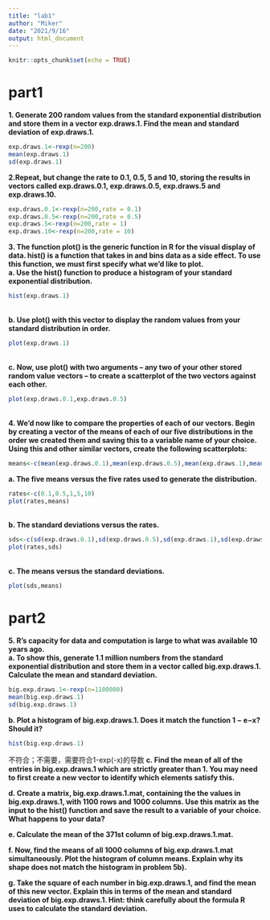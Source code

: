 ```yaml
---
title: "lab1"
author: "Miker"
date: "2021/9/16"
output: html_document
---
```


```r
knitr::opts_chunk$set(echo = TRUE)
```

# part1
**1. Generate 200 random values from the standard exponential distribution and store them in a vector exp.draws.1. Find the mean and standard deviation of exp.draws.1.**
```r
exp.draws.1<-rexp(n=200)
mean(exp.draws.1)
sd(exp.draws.1)
```

  **2.Repeat, but change the rate to 0.1, 0.5, 5 and 10, storing the results in vectors called exp.draws.0.1, exp.draws.0.5, exp.draws.5 and exp.draws.10.**
```r
exp.draws.0.1<-rexp(n=200,rate = 0.1)
exp.draws.0.5<-rexp(n=200,rate = 0.5)
exp.draws.5<-rexp(n=200,rate = 1)
exp.draws.10<-rexp(n=200,rate = 10)
```
  **3. The function plot() is the generic function in R for the visual display of data. hist() is a function that takes in and bins data as a side effect. To use this function, we must first specify what we’d like to plot.**    
  **a. Use the hist() function to produce a histogram of your standard exponential distribution.**
```r
hist(exp.draws.1)
```
<br/>**b. Use plot() with this vector to display the random values from your standard distribution in order.**
```r
plot(exp.draws.1)
```
<br/>**c. Now, use plot() with two arguments – any two of your other stored random value vectors – to create a scatterplot of the two vectors against each other.**
```r
plot(exp.draws.0.1,exp.draws.0.5)
```
<br/>**4. We’d now like to compare the properties of each of our vectors. Begin by creating a vector of the means of each of our five distributions in the order we created them and saving this to a variable name of your choice. Using this and other similar vectors, create the following scatterplots:**
```r
means<-c(mean(exp.draws.0.1),mean(exp.draws.0.5),mean(exp.draws.1),mean(exp.draws.5),mean(exp.draws.10))
```
  **a. The five means versus the five rates used to generate the distribution.**
```r
rates<-c(0.1,0.5,1,5,10)
plot(rates,means)
```
<br/>**b. The standard deviations versus the rates.**
```r
sds<-c(sd(exp.draws.0.1),sd(exp.draws.0.5),sd(exp.draws.1),sd(exp.draws.5),sd(exp.draws.10))
plot(rates,sds)
```
<br/>**c. The means versus the standard deviations. **
```r
plot(sds,means)
```
# part2   
**5. R’s capacity for data and computation is large to what was available 10 years ago.**   
**a. To show this, generate 1.1 million numbers from the standard exponential distribution and store them in a vector called big.exp.draws.1. Calculate the mean and standard deviation.**
```r
big.exp.draws.1<-rexp(n=1100000)
mean(big.exp.draws.1)
sd(big.exp.draws.1)
```
**b. Plot a histogram of big.exp.draws.1. Does it match the function 1 − e−x? Should it?**
```r
hist(big.exp.draws.1)
```
不符合；不需要，需要符合1-exp(-x)的导数
**c. Find the mean of all of the entries in big.exp.draws.1 which are strictly greater than 1. You may need to first create a new vector to identify which elements satisfy this.**

**d. Create a matrix, big.exp.draws.1.mat, containing the the values in big.exp.draws.1, with 1100 rows and 1000 columns. Use this matrix as the input to the hist() function and save the result to a variable of your choice. What happens to your data?**

**e. Calculate the mean of the 371st column of big.exp.draws.1.mat.**

**f. Now, find the means of all 1000 columns of big.exp.draws.1.mat simultaneously. Plot the histogram of column means. Explain why its shape does not match the histogram in problem 5b).**

**g. Take the square of each number in big.exp.draws.1, and find the mean of this new vector. Explain this in terms of the mean and standard deviation of big.exp.draws.1. Hint: think carefully about the formula R uses to calculate the standard deviation.**